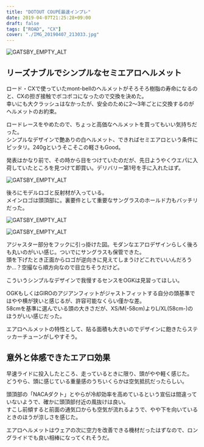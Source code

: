 ---
title: "DOTOUT COUPÉ最速インプレ"
date: 2019-04-07T21:25:28+09:00
draft: false
tags: ["ROAD", "CX"]
cover: "./IMG_20190407_213033.jpg"
---

![GATSBY_EMPTY_ALT](./IMG_20190407_213033.jpg)

## リーズナブルでシンプルなセミエアロヘルメット

ロード・CXで使っていたmont-bellのヘルメットがそろそろ樹脂の寿命になるのと、CXの担ぎ接触でボコボコになったので交換を決めた。  
幸いにも大クラッシュはなかったが、安全のために2〜3年ごとに交換するのがヘルメットのお約束。

ロードレースをやめたので、ちょっと高価なヘルメットを買ってもいい気持ちだった。  
シンプルなデザインで艶ありの白ヘルメット、できればセミエアロという条件にピッタリ。240gというそこそこの軽さもGood。

発表はかなり前で、その時から目をつけていたのだが、先日ようやくウエパに入荷していたところを見つけて即買い。デリバリー第1号を手に入れたはず。

![GATSBY_EMPTY_ALT](./IMG_20190407_095339.jpg)

後ろにモデルロゴと反射材が入っている。  
メインロゴは頭頂部に。裏要件として重要なサングラスのホールド力もバッチリだった。

![GATSBY_EMPTY_ALT](./IMG_20190407_213057.jpg)

![GATSBY_EMPTY_ALT](./IMG_20190407_210041.jpg)

アジャスター部分をフックに引っ掛けた図。モダンなエアロデザインらしく後ろも丸いのがいい感じ。ついでにサングラスも保管できた。  
頭を下げたとき正面からロゴが逆向きに見えてしまうけどこれでいいんだろうか…？空撮なら順方向なので目立ちそうだけど。

こういうシンプルなデザインで我慢するセンスをOGKは見習ってほしい。

OGKもしくはGIROのアジアンフィットがジャストフィットする自分の頭基準ではやや横が狭いと感じるが、許容可能なくらい僅かな差。  
58cmを基準に選んでいる頭の大きさだが、XS/M(-58cm)よりL/XL(58cm-)のほうがいい感じだった。

エアロヘルメットの特性として、貼る面積も大きいのでデザインに飽きたらステッカーチューンがしやすそう。

## 意外と体感できたエアロ効果

早速ライドに投入したところ、走っているときに限り、頭がやや軽く感じた。  
どうやら、頭に感じている重量感のうちいくらかは空気抵抗だったらしい。

頭頂部の「NACAダクト」とやらが冷却効率を高めているという宣伝は間違っていないようで、確かに頭頂部付近の風抜けは良い。  
すこし前傾すると前面の通気口からも空気が流れるようで、やや下を向いているときのほうが涼しさを感じた。

エアロヘルメットはウェアの次に空力を改善できる機材だったはずなので、ロングライドでも良い相棒になってくれそうだ。

<LinkBox isAmazonLink url="https://www.amazon.co.jp/dp/B07PY3Y1ST/" />
